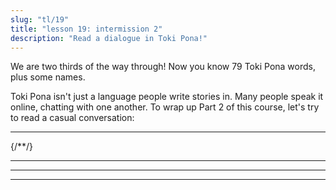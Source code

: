 ```yaml
---
slug: "tl/19"
title: "lesson 19: intermission 2"
description: "Read a dialogue in Toki Pona!"
---
```



We are two thirds of the way through! Now you know 79 Toki Pona words, plus some names.

Toki Pona isn't just a language people write stories in. Many people speak it online, chatting with one another. To wrap up Part 2 of this course, let's try to read a casual conversation:

<Tabbed id="1">
  <Message right sl="toki" m="hello" />
  <Message left sl="toki a!" m="hii!" />
  <Message right sl="sina pilin ala pilin pona?" m="are you feeling good?" />
  <Message left sl="pilin ala" m="no :(" />
  <Message right sl="tan seme?" m="why?" />
  <Message left sl="mi o pali suli a" m="i need to do a lot of work!" />
  <Message left sl="wawa mi li lili" m="i don't have the energy..." />
  <hr />
  <Message right sl="mi ken ala ken pana e pona?" m="can i help you?" />
  <Message left sl="ken a!" m="yes, you can!" />
  <Message left sl="o toki tawa mi" m="talk to me!" />
  <Message right sl="pona" m="okay!" />
  <Message right sl="sina o pali seme?" m="what kind of work do you need to do?" />
{/*<Message left sl="len mi mute li jaki" m="a lot of my clothes are dirty" />*/}
  <Message left sl="ijo mute li lon supa mi" m="there is a lot of stuff on my desk" />
  <Message left sl="poki lete mi li jo e ala" m="there is nothing in my fridge" />
  <Message left sl="ilo seli mi li pakala" m="and my heater is broken" />
  <Message right sl="a, sona!" m="ah, i see!" />
  <hr />
  <Message right sl="o lukin e supa sina lon open" m="take a look at your desk, to begin with" />
  <Message right sl="seme o weka tan supa?" m="what should be put away from your desk?" />
  <Message right sl="seme o awen?" m="what should remain on the desk?" />
  <Message left sl="pona" m="okay." />
  <Message left sl="mi lukin e ijo mute" m="i'm looking at a lot of stuff" />
  <Message left sl="mi pana e ona tawa poki pona" m="i'm putting it away to the correct drawers" />
  <Message left sl="supa li kama pona tawa lukin" m="the desk has become nice to look at" />
  <Message right sl="pona a!" m="great!" />
  <hr />
  <Message right sl="sina jo ala e moku anu seme?" m="so, you don't have any food, is that right?" />
  <Message left sl="jo ala" m="i don't :(" />
  <Message right sl="sina jo ala jo e mani?" m="do you have money?" />
  <Message left sl="jo" m="i do" />
  <Message right sl="pona" m="good!" />
  <Message right sl="o tawa esun" m="go to the market" />
  <Message left sl="mi tawa" m="i'm going" />
  <hr />
  <Message left sl="mi kama jo e moku" m="i've acquired food" />
  <Message right sl="wawa" m="awesome!" />
  <Message left sl="tomo mi li awen lete a" m="ahh, my room is still cold" />
  <Message right sl="sina ken ala ken pona e ilo?" m="can you fix the heater?" />
  <Message left sl="ken ala" m="i can't!" />
  <Message right sl="ike a" m="oh no!" />
  <Message right sl="o lon supa lape" m="get in bed" />
  <Message right sl="o kepeken len" m="use a blanket" />
  <Message left sl="a pona" m="ah good idea" />
  <Message left sl="pona o tawa sina" m="thank you" />
</Tabbed>
